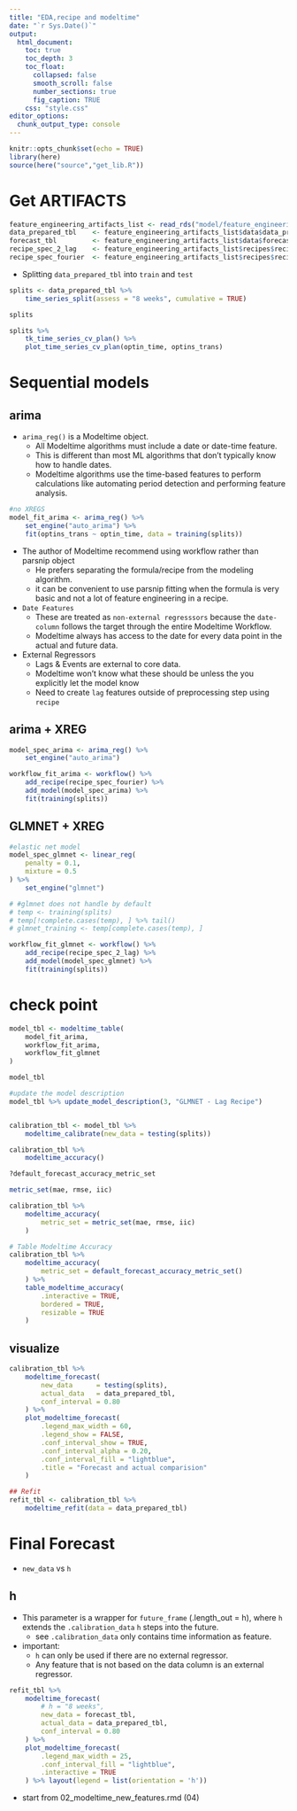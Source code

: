 ```yaml
---
title: "EDA,recipe and modeltime"
date: "`r Sys.Date()`"
output:
  html_document:
    toc: true
    toc_depth: 3
    toc_float: 
      collapsed: false
      smooth_scroll: false
      number_sections: true
      fig_caption: TRUE
    css: "style.css"
editor_options: 
  chunk_output_type: console
---
```


```r
knitr::opts_chunk$set(echo = TRUE)
library(here)
source(here("source","get_lib.R"))
```

<style>
.table-hover > tbody > tr:hover { 
  background-color: #f4f442;
}
</style>

# Get ARTIFACTS 

```r
feature_engineering_artifacts_list <- read_rds("model/feature_engineering_artifacts_list.rds")
data_prepared_tbl    <- feature_engineering_artifacts_list$data$data_prepared_tbl
forecast_tbl         <- feature_engineering_artifacts_list$data$forecast_tbl
recipe_spec_2_lag    <- feature_engineering_artifacts_list$recipes$recipe_spec_2
recipe_spec_fourier  <- feature_engineering_artifacts_list$recipes$recipe_spec_fourier 
```

- Splitting `data_prepared_tbl` into `train` and `test` 

```r
splits <- data_prepared_tbl %>%
    time_series_split(assess = "8 weeks", cumulative = TRUE)

splits

splits %>%
    tk_time_series_cv_plan() %>%
    plot_time_series_cv_plan(optin_time, optins_trans)
```

# Sequential models

## arima 

- `arima_reg()` is a Modeltime object.
    - All Modeltime algorithms must include a date or date-time feature.
    - This is different than most ML algorithms that don't typically know how to handle dates.
    - Modeltime algorithms use the time-based features to perform calculations like automating period detection and performing feature analysis. 

```r
#no XREGS
model_fit_arima <- arima_reg() %>%
    set_engine("auto_arima") %>%
    fit(optins_trans ~ optin_time, data = training(splits))
```


- The author of Modeltime recommend using workflow rather than parsnip object
    - He prefers separating the formula/recipe from the modeling algorithm.
    - it can be convenient to use parsnip fitting when the formula is very basic and not a lot of feature engineering in a recipe. 
    
- `Date Features`
    - These are treated as `non-external regresssors` because the `date-column` follows the target through the entire Modeltime Workflow.
    - Modeltime always has access to the date for every data point in the actual and future data. 
    
- External Regressors
    - Lags & Events are external to core data.
    - Modeltime won't know what these should be unless the you explicitly let the model know
    - Need to create `lag` features outside of preprocessing step using `recipe`

## arima + XREG
    
```r
model_spec_arima <- arima_reg() %>%
    set_engine("auto_arima")

workflow_fit_arima <- workflow() %>%
    add_recipe(recipe_spec_fourier) %>%
    add_model(model_spec_arima) %>%
    fit(training(splits))
```

## GLMNET + XREG

```r
#elastic net model
model_spec_glmnet <- linear_reg(
    penalty = 0.1,
    mixture = 0.5
) %>%
    set_engine("glmnet")

# #glmnet does not handle by default
# temp <- training(splits)
# temp[!complete.cases(temp), ] %>% tail()
# glmnet_training <- temp[complete.cases(temp), ]

workflow_fit_glmnet <- workflow() %>%
    add_recipe(recipe_spec_2_lag) %>%
    add_model(model_spec_glmnet) %>%
    fit(training(splits))
```


# check point

```r
model_tbl <- modeltime_table(
    model_fit_arima,
    workflow_fit_arima,
    workflow_fit_glmnet
)

model_tbl

#update the model description 
model_tbl %>% update_model_description(3, "GLMNET - Lag Recipe")


calibration_tbl <- model_tbl %>%
    modeltime_calibrate(new_data = testing(splits))

calibration_tbl %>%
    modeltime_accuracy()
```

```r
?default_forecast_accuracy_metric_set

metric_set(mae, rmse, iic)

calibration_tbl %>%
    modeltime_accuracy(
        metric_set = metric_set(mae, rmse, iic)
    )
```


```r
# Table Modeltime Accuracy
calibration_tbl %>%
    modeltime_accuracy(
        metric_set = default_forecast_accuracy_metric_set()
    ) %>%
    table_modeltime_accuracy(
        .interactive = TRUE,
        bordered = TRUE, 
        resizable = TRUE
    )
```

## visualize

```r
calibration_tbl %>%
    modeltime_forecast(
        new_data      = testing(splits),
        actual_data   = data_prepared_tbl,
        conf_interval = 0.80
    ) %>%
    plot_modeltime_forecast(
        .legend_max_width = 60,
        .legend_show = FALSE,
        .conf_interval_show = TRUE,
        .conf_interval_alpha = 0.20,
        .conf_interval_fill = "lightblue",
        .title = "Forecast and actual comparision"
    )
```

```r
## Refit 
refit_tbl <- calibration_tbl %>%
    modeltime_refit(data = data_prepared_tbl)
```

# Final Forecast

- `new_data` vs `h`

## h

- This parameter is a wrapper for `future_frame` (.length_out = h), where `h` extends the `.calibration_data` `h` steps into the future.
    - see `.calibration_data` only contains time information as feature. 

- important:
    - `h` can only be used if there are no external regressor.
    - Any feature that is not based on the data column is an external regressor.

```r
refit_tbl %>%
    modeltime_forecast(
        # h = "8 weeks",
        new_data = forecast_tbl,
        actual_data = data_prepared_tbl,
        conf_interval = 0.80
    ) %>%
    plot_modeltime_forecast(
        .legend_max_width = 25,
        .conf_interval_fill = "lightblue",
        .interactive = TRUE
    ) %>% layout(legend = list(orientation = 'h'))
```

- start from 02_modeltime_new_features.rmd (04)

